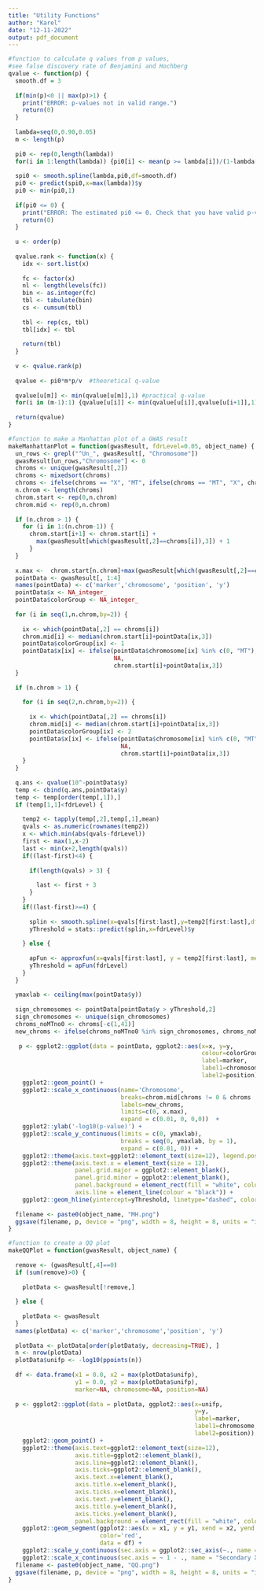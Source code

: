---
title: "Utility Functions"
author: "Karel"
date: "12-11-2022"
output: pdf_document
---

```{r utilityfunctions, eval=FALSE}
#function to calculate q values from p values,
#see false discovery rate of Benjamini and Hochberg
qvalue <- function(p) {
  smooth.df = 3
  
  if(min(p)<0 || max(p)>1) {
    print("ERROR: p-values not in valid range.")
    return(0)
  }
  
  lambda=seq(0,0.90,0.05)
  m <- length(p)
  
  pi0 <- rep(0,length(lambda))
  for(i in 1:length(lambda)) {pi0[i] <- mean(p >= lambda[i])/(1-lambda[i])} 
  
  spi0 <- smooth.spline(lambda,pi0,df=smooth.df)
  pi0 <- predict(spi0,x=max(lambda))$y
  pi0 <- min(pi0,1)
  
  if(pi0 <= 0) {
    print("ERROR: The estimated pi0 <= 0. Check that you have valid p-values.")
    return(0)
  }
  
  u <- order(p)
  
  qvalue.rank <- function(x) {
    idx <- sort.list(x)
    
    fc <- factor(x)
    nl <- length(levels(fc))
    bin <- as.integer(fc)
    tbl <- tabulate(bin)
    cs <- cumsum(tbl)
    
    tbl <- rep(cs, tbl)
    tbl[idx] <- tbl
    
    return(tbl)
  }
  
  v <- qvalue.rank(p)
  
  qvalue <- pi0*m*p/v  #theoretical q-value
  
  qvalue[u[m]] <- min(qvalue[u[m]],1) #practical q-value
  for(i in (m-1):1) {qvalue[u[i]] <- min(qvalue[u[i]],qvalue[u[i+1]],1)}
  
  return(qvalue)
}

#function to make a Manhattan plot of a GWAS result
makeManhattanPlot = function(gwasResult, fdrLevel=0.05, object_name) {
  un_rows <- grepl("^Un_", gwasResult[, "Chromosome"])
  gwasResult[un_rows,"Chromosome"] <- 0 
  chroms <- unique(gwasResult[,2])
  chroms <- mixedsort(chroms) 
  chroms <- ifelse(chroms == "X", "MT", ifelse(chroms == "MT", "X", chroms))
  n.chrom <- length(chroms)
  chrom.start <- rep(0,n.chrom)
  chrom.mid <- rep(0,n.chrom)
  
  if (n.chrom > 1) {
    for (i in 1:(n.chrom-1)) {
      chrom.start[i+1] <- chrom.start[i] +
        max(gwasResult[which(gwasResult[,2]==chroms[i]),3]) + 1
      }
  }
  
  x.max <-  chrom.start[n.chrom]+max(gwasResult[which(gwasResult[,2]==chroms[n.chrom]),3])
  pointData <- gwasResult[, 1:4]
  names(pointData) <- c('marker','chromosome', 'position', 'y')
  pointData$x <- NA_integer_
  pointData$colorGroup <- NA_integer_
  
  for (i in seq(1,n.chrom,by=2)) {
    
    ix <- which(pointData[,2] == chroms[i])
    chrom.mid[i] <- median(chrom.start[i]+pointData[ix,3])
    pointData$colorGroup[ix] <- 1
    pointData$x[ix] <- ifelse(pointData$chromosome[ix] %in% c(0, "MT"),
                              NA,
                              chrom.start[i]+pointData[ix,3])
  }
  
  if (n.chrom > 1) {
    
    for (i in seq(2,n.chrom,by=2)) {
      
      ix <- which(pointData[,2] == chroms[i])
      chrom.mid[i] <- median(chrom.start[i]+pointData[ix,3])
      pointData$colorGroup[ix] <- 2
      pointData$x[ix] <- ifelse(pointData$chromosome[ix] %in% c(0, "MT"),
                                NA,
                                chrom.start[i]+pointData[ix,3])
    }
  }
  
  q.ans <- qvalue(10^-pointData$y)
  temp <- cbind(q.ans,pointData$y)
  temp <- temp[order(temp[,1]),]
  if (temp[1,1]<fdrLevel) {
    
    temp2 <- tapply(temp[,2],temp[,1],mean)
    qvals <- as.numeric(rownames(temp2))
    x <- which.min(abs(qvals-fdrLevel))
    first <- max(1,x-2)
    last <- min(x+2,length(qvals))
    if((last-first)<4) {
      
      if(length(qvals) > 3) {
        
        last <- first + 3
      }
    }
    if((last-first)>=4) {
      
      splin <- smooth.spline(x=qvals[first:last],y=temp2[first:last],df=3)
      yThreshold = stats::predict(splin,x=fdrLevel)$y
      
    } else {
      
      apFun <- approxfun(x=qvals[first:last], y = temp2[first:last], method="linear")
      yThreshold = apFun(fdrLevel)
    }
  }
  
  ymaxlab <- ceiling(max(pointData$y))
  
  sign_chromosomes <- pointData[pointData$y > yThreshold,2]
  sign_chromosomes <- unique(sign_chromosomes)
  chroms_noMTno0 <- chroms[-c(1,41)]
  new_chroms <- ifelse(chroms_noMTno0 %in% sign_chromosomes, chroms_noMTno0, " ")
 
   p <- ggplot2::ggplot(data = pointData, ggplot2::aes(x=x, y=y,
                                                       colour=colorGroup,
                                                       label=marker,
                                                       label1=chromosome,
                                                       label2=position)) +
    ggplot2::geom_point() +
    ggplot2::scale_x_continuous(name='Chromosome',
                                breaks=chrom.mid[chroms != 0 & chroms != "MT"],  
                                labels=new_chroms,
                                limits=c(0, x.max),
                                expand = c(0.01, 0, 0,0))  +
    ggplot2::ylab('-log10(p-value)') +
    ggplot2::scale_y_continuous(limits = c(0, ymaxlab),
                                breaks = seq(0, ymaxlab, by = 1),
                                expand = c(0.01, 0)) +
    ggplot2::theme(axis.text=ggplot2::element_text(size=12), legend.position = "none") +
    ggplot2::theme(axis.text.x = element_text(size = 12),
                   panel.grid.major = ggplot2::element_blank(),
                   panel.grid.minor = ggplot2::element_blank(),
                   panel.background = element_rect(fill = "white", colour = NA),
                   axis.line = element_line(colour = "black")) +
    ggplot2::geom_hline(yintercept=yThreshold, linetype="dashed", color = "red") 
  
  filename <- paste0(object_name, "MH.png")
  ggsave(filename, p, device = "png", width = 8, height = 8, units = "in")
}

#function to create a QQ plot
makeQQPlot = function(gwasResult, object_name) {
  
  remove <- (gwasResult[,4]==0)
  if (sum(remove)>0) {
    
    plotData <- gwasResult[!remove,]
    
  } else {
    
    plotData <- gwasResult
  }
  names(plotData) <- c('marker','chromosome','position', 'y')
  
  plotData <- plotData[order(plotData$y, decreasing=TRUE), ]
  n <- nrow(plotData)
  plotData$unifp <- -log10(ppoints(n))
  
  df <- data.frame(x1 = 0.0, x2 = max(plotData$unifp),
                   y1 = 0.0, y2 = max(plotData$unifp),
                   marker=NA, chromosome=NA, position=NA)
  
  p <- ggplot2::ggplot(data = plotData, ggplot2::aes(x=unifp,
                                                     y=y,
                                                     label=marker,
                                                     label1=chromosome,
                                                     label2=position)) +
    ggplot2::geom_point() +
    ggplot2::theme(axis.text=ggplot2::element_text(size=12),
                   axis.title=ggplot2::element_blank(),
                   axis.line=ggplot2::element_blank(),
                   axis.ticks=ggplot2::element_blank(),
                   axis.text.x=element_blank(),
                   axis.title.x=element_blank(),
                   axis.ticks.x=element_blank(),
                   axis.text.y=element_blank(),
                   axis.title.y=element_blank(),
                   axis.ticks.y=element_blank(),
                   panel.background = element_rect(fill = "white", colour = NA)) +
    ggplot2::geom_segment(ggplot2::aes(x = x1, y = y1, xend = x2, yend = y2),
                          color='red',
                          data = df) +
    ggplot2::scale_y_continuous(sec.axis = ggplot2::sec_axis(~., name = "Secondary Y Axis")) +
    ggplot2::scale_x_continuous(sec.axis = ~ 1 - ., name = "Secondary X Axis")
  filename <- paste0(object_name, "QQ.png")
  ggsave(filename, p, device = "png", width = 8, height = 8, units = "in")
}

```